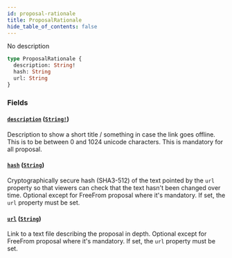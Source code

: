 ```yaml
---
id: proposal-rationale
title: ProposalRationale
hide_table_of_contents: false
---
```



No description

```graphql
type ProposalRationale {
  description: String!
  hash: String
  url: String
}
```


### Fields

#### [`description`](#) ([`String!`](/docs/mainnet/graphql/scalars/string))

Description to show a short title / something in case the link goes offline.
This is to be between 0 and 1024 unicode characters.
This is mandatory for all proposal.


#### [`hash`](#) ([`String`](/docs/mainnet/graphql/scalars/string))

Cryptographically secure hash (SHA3-512) of the text pointed by the `url` property
so that viewers can check that the text hasn't been changed over time.
Optional except for FreeFrom proposal where it's mandatory.
If set, the `url` property must be set.


#### [`url`](#) ([`String`](/docs/mainnet/graphql/scalars/string))

Link to a text file describing the proposal in depth.
Optional except for FreeFrom proposal where it's mandatory.
If set, the `url` property must be set.




